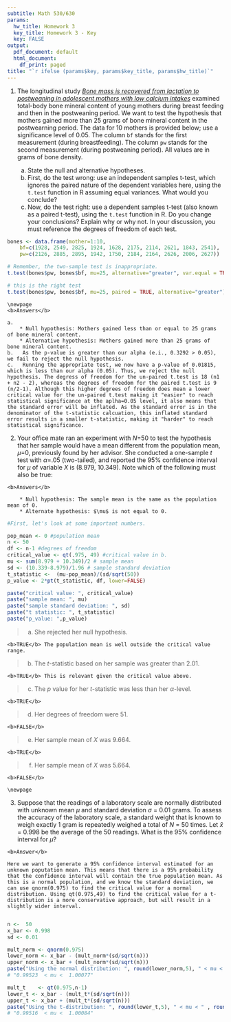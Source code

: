 ```yaml
---
subtitle: Math 530/630
params:
  hw_title: Homework 3
  key_title: Homework 3 - Key
  key: FALSE
output:
  pdf_document: default
  html_document:
    df_print: paged
title: "`r ifelse (params$key, params$key_title, params$hw_title)`"
---
```


<!-- To make the HW key -->
<!-- rmarkdown::render("hw/HW3/HW3.Rmd", output_file = "HW3-key.pdf",  params = list(key=TRUE), output_format = "pdf_document") -->
<!-- rmarkdown::render("hw/HW3/HW3.Rmd", output_file = "HW3-key.html", params = list(key=TRUE), output_format = "html_document") -->


1. The longitudinal study [*Bone mass is recovered from lactation to postweaning in adolescent mothers with low calcium intakes*](https://www.ncbi.nlm.nih.gov/pubmed/15531682) examined total-body bone mineral content of young mothers during breast feeding and then in the postweaning period. We want to test the hypothesis that mothers gained more than 25 grams of bone mineral content in the postwearning period. The data for 10 mothers is provided below; use a significance level of 0.05. The column `bf` stands for the first measurement (during breastfeeding). The column `pw` stands for the second measurement (during postweaning period). All values are in grams of bone density.

    a. State the null and alternative hypotheses.
    b. First, do the test wrong: use an independent samples t-test, which ignores the paired nature of the dependent variables here, using the `t.test` function in R assuming equal variances. What would you conclude?
    c. Now, do the test right: use a dependent samples t-test (also known as a paired t-test), using the `t.test` function in R. Do you change your conclusions? Explain why or why not. In your discussion, you must reference the degrees of freedom of each test. 

```r
bones <- data.frame(mother=1:10,
    bf=c(1928, 2549, 2825, 1924, 1628, 2175, 2114, 2621, 1843, 2541),
    pw=c(2126, 2885, 2895, 1942, 1750, 2184, 2164, 2626, 2006, 2627))
```


```r
# Remember, the two-sample test is inappropriate.
t.test(bones$pw, bones$bf, mu=25, alternative="greater", var.equal = TRUE)

# this is the right test
t.test(bones$pw, bones$bf, mu=25, paired = TRUE, alternative="greater")
```

```asis
\newpage
<b>Answers</b>
  
a.   
    * Null hypothesis: Mothers gained less than or equal to 25 grams of bone mineral content. 
    * Alternative hypothesis: Mothers gained more than 25 grams of bone mineral content.
b.   As the p-value is greater than our alpha (e.i., 0.3292 > 0.05), we fail to reject the null hypothesis.
c.   Running the appropriate test, we now have a p-value of 0.01815, which is less than our alpha (0.05). Thus, we reject the null hypothesis. The degress of freedom for the un-paired t.test is 18 (n1 + n2 - 2), whereas the degrees of freedom for the paired t.test is 9 (n/2-1). Although this higher degrees of freedom does mean a lower critical value for the un-paired t.test making it "easier" to reach statistical significance at the aplha=0.05 level, it also means that the standard error will be inflated. As the standard error is in the denominator of the t-statistic calcuation, this inflated standard error results in a smaller t-statistic, making it "harder" to reach statistical significance.

```


2. Your office mate ran an experiment with *N*=50 to test the hypothesis that her sample would have a mean different from the population mean, $\mu$=0, previously found by her advisor. She conducted a one-sample *t* test with $\alpha$=.05 (two-tailed), and reported the 95% confidence interval for $\mu$ of variable *X* is (8.979, 10.349). Note which of the following must also be true:

```asis
<b>Answers</b>
  
    * Null hypothesis: The sample mean is the same as the population mean of 0.
    * Alternate hypothesis: $\mu$ is not equal to 0.

```

```r
#First, let's look at some important numbers.

pop_mean <- 0 #population mean
n <- 50
df <- n-1 #degrees of freedom
critical_value <- qt(.975, 49) #critical value in b.
mu <- sum(8.979 + 10.349)/2 # sample mean
sd <- (10.339-8.979)/1.96 # sample standard deviation 
t_statistic <-  (mu-pop_mean)/(sd/sqrt(50))
p_value <- 2*pt(t_statistic, df, lower=FALSE)
```

```r
paste("critical value: ", critical_value)
paste("sample mean: ", mu)
paste("sample standard deviation: ", sd)
paste("t statistic: ", t_statistic)
paste("p_value: ",p_value)
```


> a. She rejected her null hypothesis. 
```asis
<b>TRUE</b> The population mean is well outside the critical value range.
```

> b. The *t*-statistic based on her sample was greater than 2.01.
```asis
<b>TRUE</b> This is relevant given the critical value above.
```

> c. The *p* value for her *t*-statistic was less than her $\alpha$-level.
```asis
<b>TRUE</b> 
```

> d. Her degrees of freedom were 51.
```asis
<b>FALSE</b>
```

> e. Her sample mean of *X* was 9.664.
```asis
<b>TRUE</b>
```

> f. Her sample mean of *X* was 5.664.
```asis
<b>FALSE</b>
```


```asis
\newpage
```

3. Suppose that the readings of a laboratory scale are normally distributed with unknown mean $\mu$ and standard deviation $\sigma$ = 0.01 grams. To assess the accuracy of the laboratory scale, a standard weight that is known to weigh exactly 1 gram is repeatedly weighed a total of *N* = 50 times. Let $\bar{x}$ = 0.998 be the average of the 50 readings. What is the 95% confidence interval for $\mu$?

```asis
<b>Answer</b>

Here we want to generate a 95% confidence interval estimated for an unknown poputation mean. This means that there is a 95% probability that the confidence interval will contain the true population mean. As this is a normal population, and we know the standard deviation, we can use qnorm(0.975) to find the critical value for a normal distribution. Using qt(0.975,49) to find the critical value for a t-distribution is a more conservative approach, but will result in a slightly wider interval.
  
```

```r
n <-  50
x_bar <- 0.998
sd <- 0.01

mult_norm <- qnorm(0.975)
lower_norm <- x_bar - (mult_norm*(sd/sqrt(n)))
upper_norm <- x_bar + (mult_norm*(sd/sqrt(n)))
paste("Using the normal distribution: ", round(lower_norm,5), " < mu < " , round(upper_norm,5))
# "0.99523  < mu <  1.00077"

mult_t    <- qt(0.975,n-1)
lower_t <- x_bar - (mult_t*(sd/sqrt(n)))
upper_t <- x_bar + (mult_t*(sd/sqrt(n)))
paste("Using the t-distribution: ", round(lower_t,5), " < mu < " , round(upper_t,5))
# "0.99516  < mu <  1.00084"

```

